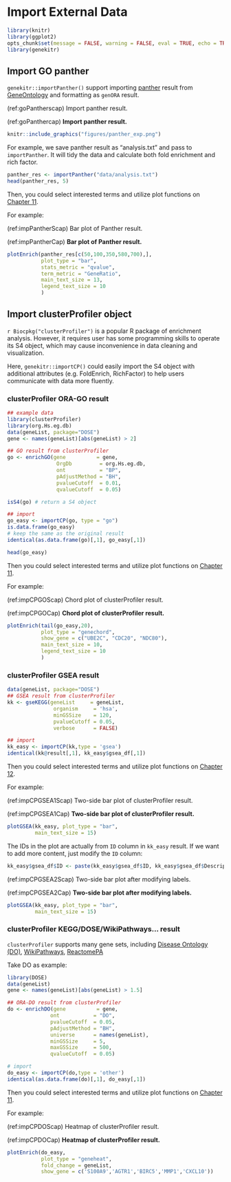 # Import External Data {#import-external-data-1}

```r
library(knitr)
library(ggplot2)
opts_chunk$set(message = FALSE, warning = FALSE, eval = TRUE, echo = TRUE, cache = TRUE)
library(genekitr)
```


## Import GO panther {#import-panther}

`genekitr::importPanther()` support importing [panther](http://pantherdb.org/webservices/go/overrep.jsp) result from [GeneOntology](http://geneontology.org/) and formatting as `genORA` result.

(ref:goPantherscap) Import panther result.

(ref:goPanthercap) **Import panther result.**

```r
knitr::include_graphics("figures/panther_exp.png")
```

For example, we save panther result as "analysis.txt" and pass to `importPanther`. It will tidy the data and calculate both fold enrichment and rich factor.

```r
panther_res <- importPanther("data/analysis.txt")
head(panther_res, 5)
```

Then, you could select interested terms and utilize plot functions on [Chapter 11](#plot-go-kegg-1).

For example:

(ref:impPantherScap) Bar plot of Panther result.

(ref:impPantherCap) **Bar plot of Panther result.** 

```r
plotEnrich(panther_res[c(50,100,350,580,700),], 
           plot_type = "bar",
           stats_metric = "qvalue", 
           term_metric = "GeneRatio",
           main_text_size = 13,
           legend_text_size = 10
           )
```

## Import clusterProfiler object {#import-clusterProfiler}

`r Biocpkg("clusterProfiler")` is a popular R package of enrichment analysis. However, it requires user has some programming skills to operate its S4 object, which may cause inconvenience in data cleaning and visualization.

Here, `genekitr::importCP()` could easily import the S4 object with additional attributes (e.g. FoldEnrich, RichFactor) to help users communicate with data more fluently.

### clusterProfiler ORA-GO result

```r
## example data
library(clusterProfiler)
library(org.Hs.eg.db)
data(geneList, package="DOSE")
gene <- names(geneList)[abs(geneList) > 2]

## GO result from clusterProfiler
go <- enrichGO(gene          = gene,
                OrgDb         = org.Hs.eg.db,
                ont           = "BP",
                pAdjustMethod = "BH",
                pvalueCutoff  = 0.01,
                qvalueCutoff  = 0.05)

isS4(go) # return a S4 object

## import 
go_easy <- importCP(go, type = "go")
is.data.frame(go_easy)
# keep the same as the original result
identical(as.data.frame(go)[,1], go_easy[,1])

head(go_easy)
```

Then you could select interested terms and utilize plot functions on [Chapter 11](#plot-go-kegg-1).

For example:

(ref:impCPGOScap) Chord plot of clusterProfiler result.

(ref:impCPGOCap) **Chord plot of clusterProfiler result.** 

```r
plotEnrich(tail(go_easy,20), 
           plot_type = "genechord", 
           show_gene = c("UBE2C", "CDC20", "NDC80"),
           main_text_size = 10,
           legend_text_size = 10
           )
```

### clusterProfiler GSEA result

```r
data(geneList, package="DOSE")
## GSEA result from clusterProfiler
kk <- gseKEGG(geneList     = geneList,
               organism     = 'hsa',
               minGSSize    = 120,
               pvalueCutoff = 0.05,
               verbose      = FALSE)

## import
kk_easy <- importCP(kk,type = 'gsea')
identical(kk@result[,1], kk_easy$gsea_df[,1])
```

Then you could select interested terms and utilize plot functions on [Chapter 12](##plot-gsea-1).

For example:

(ref:impCPGSEA1Scap) Two-side bar plot of clusterProfiler result.

(ref:impCPGSEA1Cap) **Two-side bar plot of clusterProfiler result.** 


```r
plotGSEA(kk_easy, plot_type = "bar",
         main_text_size = 15)
```

The IDs in the plot are actually from `ID` column in `kk_easy` result. If we want to add more content, just modify the `ID` column:

```r
kk_easy$gsea_df$ID <- paste(kk_easy$gsea_df$ID, kk_easy$gsea_df$Description,sep = ": ")
```

(ref:impCPGSEA2Scap) Two-side bar plot after modifying labels.

(ref:impCPGSEA2Cap) **Two-side bar plot after modifying labels.** 

```r
plotGSEA(kk_easy, plot_type = "bar",
         main_text_size = 15)
```


### clusterProfiler KEGG/DOSE/WikiPathways... result

`clusterProfiler` supports many gene sets, including [Disease Ontology (DO)](https://disease-ontology.org/), [WikiPathways](https://www.wikipathways.org/), [ReactomePA](http://bioconductor.org/packages/ReactomePA)

Take DO as example:

```r
library(DOSE)
data(geneList)
gene <- names(geneList)[abs(geneList) > 1.5]

## ORA-DO result from clusterProfiler
do <- enrichDO(gene          = gene,
              ont           = "DO",
              pvalueCutoff  = 0.05,
              pAdjustMethod = "BH",
              universe      = names(geneList),
              minGSSize     = 5,
              maxGSSize     = 500,
              qvalueCutoff  = 0.05)

# import
do_easy <- importCP(do,type = 'other')
identical(as.data.frame(do)[,1], do_easy[,1])
```


Then you could select interested terms and utilize plot functions on [Chapter 11](#plot-go-kegg-1).

For example:

(ref:impCPDOScap) Heatmap of clusterProfiler result.

(ref:impCPDOCap) **Heatmap of clusterProfiler result.** 

```r
plotEnrich(do_easy, 
           plot_type = "geneheat",
           fold_change = geneList,
           show_gene = c('S100A9','AGTR1','BIRC5','MMP1','CXCL10'))
```







